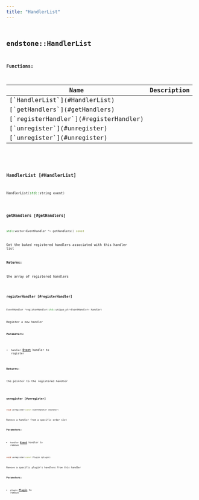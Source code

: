 ```yaml
---
title: "HandlerList"
---
```


## <code className="doc-symbol doc-symbol-class"/> endstone::HandlerList

















**Functions:**

<table>
<thead>
   <tr>
      <th>Name</th>
      <th>Description</th>
   </tr>
</thead>
<tbody>
<tr key="classendstone_1_1_handler_list_1abc3c311d2c072cde29bff7fe6ae1d2e0">
    <td>[`HandlerList`](#HandlerList)</td>
    <td></td>
</tr>
<tr key="classendstone_1_1_handler_list_1ad341b769bbf3a604e82392b84212a18d">
    <td>[`getHandlers`](#getHandlers)</td>
    <td></td>
</tr>
<tr key="classendstone_1_1_handler_list_1a0c020fd39ab3790ae5066d0770e9f5e5">
    <td>[`registerHandler`](#registerHandler)</td>
    <td></td>
</tr>
<tr key="classendstone_1_1_handler_list_1ad2417dc763c19d61a627a7e43c09b81a">
    <td>[`unregister`](#unregister)</td>
    <td></td>
</tr>
<tr key="classendstone_1_1_handler_list_1a5950519aa05fb195d32afad8ea03addc">
    <td>[`unregister`](#unregister)</td>
    <td></td>
</tr>
</tbody>
</table>

### <code className="doc-symbol doc-symbol-function"/> HandlerList [#HandlerList]

```cpp
HandlerList(std::string event)
```
### <code className="doc-symbol doc-symbol-function"/> getHandlers [#getHandlers]

```cpp
std::vector<EventHandler *> getHandlers() const
```


Get the baked registered handlers associated with this handler list




**Returns:**

the array of registered handlers 





        
### <code className="doc-symbol doc-symbol-function"/> registerHandler [#registerHandler]

```cpp
EventHandler *registerHandler(std::unique_ptr<EventHandler> handler)
```


Register a new handler




**Parameters:**


* `handler` [**Event**](classendstone_1_1_event.md) handler to register 



**Returns:**

the pointer to the registered handler 





        
### <code className="doc-symbol doc-symbol-function"/> unregister [#unregister]



```cpp
void unregister(const EventHandler &handler)
```


Remove a handler from a specific order slot




**Parameters:**


* `handler` [**Event**](classendstone_1_1_event.md) handler to remove 




        

```cpp
void unregister(const Plugin &plugin)
```


Remove a specific plugin's handlers from this handler




**Parameters:**


* `plugin` [**Plugin**](classendstone_1_1_plugin.md) to remove 




        